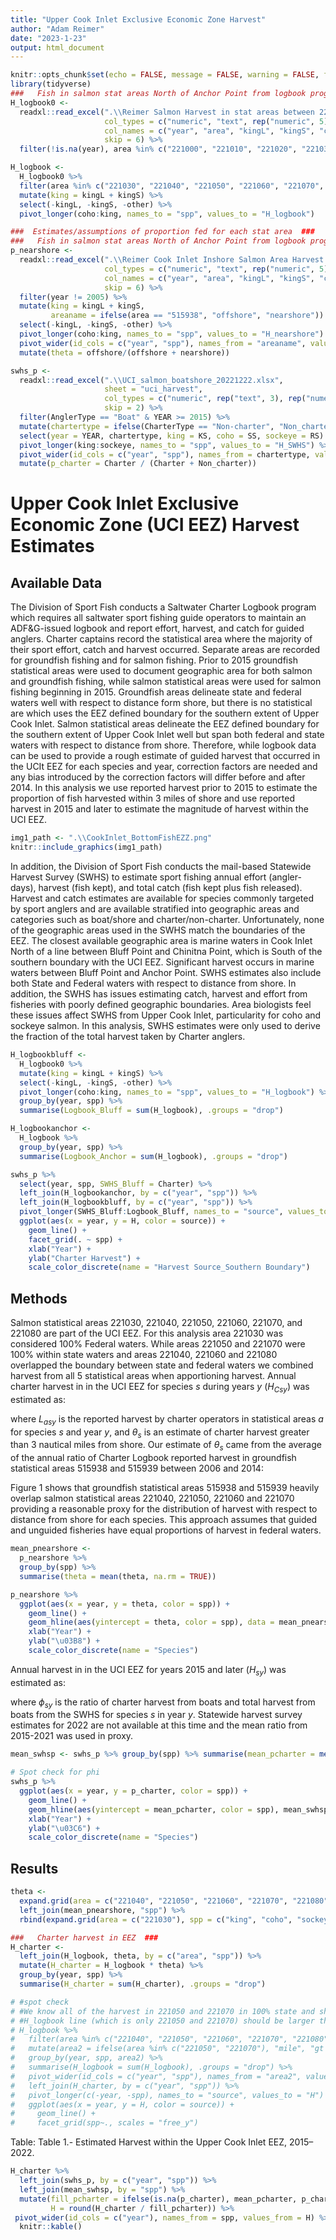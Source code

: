 ```yaml
---
title: "Upper Cook Inlet Exclusive Economic Zone Harvest"
author: "Adam Reimer"
date: "2023-1-23"
output: html_document
---
```

```r
knitr::opts_chunk$set(echo = FALSE, message = FALSE, warning = FALSE, fig.cap = TRUE, fig.align = 'center')
library(tidyverse)
###   Fish in salmon stat areas North of Anchor Point from logbook program   ###
H_logbook0 <- 
  readxl::read_excel(".\\Reimer Salmon Harvest in stat areas between 221000 and 223050 Ran 1_26_2023.xlsx",
                     col_types = c("numeric", "text", rep("numeric", 5)),
                     col_names = c("year", "area", "kingL", "kingS", "coho", "sockeye", "other"),
                     skip = 6) %>%
  filter(!is.na(year), area %in% c("221000", "221010", "221020", "221030", "221040", "221050", "221060", "221070", "221080"))

H_logbook <- 
  H_logbook0 %>%
  filter(area %in% c("221030", "221040", "221050", "221060", "221070", "221080")) %>%
  mutate(king = kingL + kingS) %>%
  select(-kingL, -kingS, -other) %>%
  pivot_longer(coho:king, names_to = "spp", values_to = "H_logbook")

###  Estimates/assumptions of proportion fed for each stat area  ###
###   Fish in salmon stat areas North of Anchor Point from logbook program   ###
p_nearshore <- 
  readxl::read_excel(".\\Reimer Cook Inlet Inshore Salmon Area Harvest 2005_2014 Ran 1_24_2023.xlsx",
                     col_types = c("numeric", "text", rep("numeric", 5)),
                     col_names = c("year", "area", "kingL", "kingS", "coho", "sockeye", "other"),
                     skip = 6) %>%
  filter(year != 2005) %>%
  mutate(king = kingL + kingS,
         areaname = ifelse(area == "515938", "offshore", "nearshore")) %>%
  select(-kingL, -kingS, -other) %>%
  pivot_longer(coho:king, names_to = "spp", values_to = "H_nearshore") %>%
  pivot_wider(id_cols = c("year", "spp"), names_from = "areaname", values_from = "H_nearshore") %>%
  mutate(theta = offshore/(offshore + nearshore))

swhs_p <- 
  readxl::read_excel(".\\UCI_salmon_boatshore_20221222.xlsx", 
                     sheet = "uci_harvest",
                     col_types = c("numeric", rep("text", 3), rep("numeric", 6)),
                     skip = 2) %>%
  filter(AnglerType == "Boat" & YEAR >= 2015) %>%
  mutate(chartertype = ifelse(CharterType == "Non-charter", "Non_charter", CharterType)) %>%
  select(year = YEAR, chartertype, king = KS, coho = SS, sockeye = RS) %>%
  pivot_longer(king:sockeye, names_to = "spp", values_to = "H_SWHS") %>%
  pivot_wider(id_cols = c("year", "spp"), names_from = chartertype, values_from = H_SWHS) %>%
  mutate(p_charter = Charter / (Charter + Non_charter))
```
# Upper Cook Inlet Exclusive Economic Zone (UCI EEZ) Harvest Estimates
## Available Data
The Division of Sport Fish conducts a Saltwater Charter Logbook program which requires all saltwater sport fishing guide operators to maintain an ADF&G-issued logbook and report effort, harvest, and catch for guided anglers. Charter captains record the statistical area where the majority of their sport effort, catch and harvest occurred. Separate areas are recorded for groundfish fishing and for salmon fishing. Prior to 2015 groundfish statistical areas were used to document geographic area for both salmon and groundfish fishing, while salmon statistical areas were used for salmon fishing beginning in 2015. Groundfish areas delineate state and federal waters well with respect to distance form shore, but there is no statistical are which uses the EEZ defined boundary for the southern extent of Upper Cook Inlet. Salmon statistical areas delineate the EEZ defined boundary for the southern extent of Upper Cook Inlet well but span both federal and state waters with respect to distance from shore.  Therefore, while logbook data can be used to provide a rough estimate of guided harvest that occurred in the UCIt EEZ for each species and year, correction factors are needed and any bias introduced by the correction factors will differ before and after 2014. In this analysis we use reported harvest prior to 2015 to estimate the proportion of fish harvested within 3 miles of shore and use reported harvest in 2015 and later to estimate the magnitude of harvest within the UCI EEZ.

```r
img1_path <- ".\\CookInlet_BottomFishEZZ.png"
knitr::include_graphics(img1_path)
```
  
In addition, the Division of Sport Fish conducts the mail-based Statewide Harvest Survey (SWHS) to estimate sport fishing annual effort (angler-days), harvest (fish kept), and total catch (fish kept plus fish released). Harvest and catch estimates are available for species commonly targeted by sport anglers and are available stratified into geographic areas and categories such as boat/shore and charter/non-charter. Unfortunately, none of the geographic areas used in the SWHS match the boundaries of the EEZ. The closest available geographic area is marine waters in Cook Inlet North of a line between Bluff Point and Chinitna Point, which is South of the southern boundary with the UCI EEZ. Significant harvest occurs in marine waters between Bluff Point and Anchor Point. SWHS estimates also include both State and Federal waters with respect to distance from shore. In addition, the SWHS has issues estimating catch, harvest and effort from fisheries with poorly defined geographic boundaries. Area biologists feel these issues affect SWHS from Upper Cook Inlet, particularity for coho and sockeye salmon. In this analysis, SWHS estimates were only used to derive the fraction of the total harvest taken by Charter anglers.

```r
H_logbookbluff <- 
  H_logbook0 %>%
  mutate(king = kingL + kingS) %>%
  select(-kingL, -kingS, -other) %>%
  pivot_longer(coho:king, names_to = "spp", values_to = "H_logbook") %>%
  group_by(year, spp) %>%
  summarise(Logbook_Bluff = sum(H_logbook), .groups = "drop")

H_logbookanchor <- 
  H_logbook %>%
  group_by(year, spp) %>%
  summarise(Logbook_Anchor = sum(H_logbook), .groups = "drop")

swhs_p %>%
  select(year, spp, SWHS_Bluff = Charter) %>%
  left_join(H_logbookanchor, by = c("year", "spp")) %>%
  left_join(H_logbookbluff, by = c("year", "spp")) %>%
  pivot_longer(SWHS_Bluff:Logbook_Bluff, names_to = "source", values_to = "H") %>%
  ggplot(aes(x = year, y = H, color = source)) +
    geom_line() +
    facet_grid(. ~ spp) +
    xlab("Year") +
    ylab("Charter Harvest") +
    scale_color_discrete(name = "Harvest Source_Southern Boundary")
```

## Methods
  
Salmon statistical areas 221030, 221040, 221050, 221060, 221070, and 221080 are part of the UCI EEZ. For this analysis area 221030 was considered 100% Federal waters. While areas 221050 and 221070 were 100% within state waters and areas 221040, 221060 and 221080 overlapped the boundary between state and federal waters we combined harvest from all 5 statistical areas when apportioning harvest. Annual charter harvest in in the UCI EEZ for species $s$ during years $y$ ($H_{Csy}$) was estimated as:

\begin{equation}
H_{Csy}~=~L_{221030sy} + \theta_s(L_{221040sy} + L_{221050sy} + L_{221060sy} + L_{221070sy} + L_{221080sy})
\end{equation}

where $L_{asy}$ is the reported harvest by charter operators in statistical areas $a$ for species $s$ and year $y$, and $\theta_s$ is an estimate of charter harvest greater than 3 nautical miles from shore. Our estimate of $\theta_s$ came from the average of the annual ratio of Charter Logbook reported harvest in groundfish statistical areas 515938 and 515939 between 2006 and 2014:

\begin{equation}
\theta_s~=~\sum_y{\frac{L_{515938sy}}{L_{515938sy} + L_{515939sy}}}
\end{equation}

Figure 1 shows that groundfish statistical areas 515938 and 515939 heavily overlap salmon statistical areas 221040, 221050, 221060 and 221070 providing a reasonable proxy for the distribution of harvest with respect to distance from shore for each species. This approach assumes that guided and unguided fisheries have equal proportions of harvest in federal waters.

```r
mean_pnearshore <-
  p_nearshore %>%
  group_by(spp) %>%
  summarise(theta = mean(theta, na.rm = TRUE))

p_nearshore %>%
  ggplot(aes(x = year, y = theta, color = spp)) +
    geom_line() +
    geom_hline(aes(yintercept = theta, color = spp), data = mean_pnearshore, linetype = 2) +
    xlab("Year") +
    ylab("\u03B8") +
    scale_color_discrete(name = "Species")
```

Annual harvest in in the UCI EEZ for years 2015 and later ($H_{sy}$) was estimated as:

\begin{equation}
H_{sy}~=~\frac{H_{Csy}}{\phi_{sy}}
\end{equation}

where $\phi_{sy}$ is the ratio of charter harvest from boats and total harvest from boats from the SWHS for species $s$ in year $y$. Statewide harvest survey estimates for 2022 are not available at this time and the mean ratio from 2015-2021 was used in proxy.

```r
mean_swhsp <- swhs_p %>% group_by(spp) %>% summarise(mean_pcharter = mean(p_charter))

# Spot check for phi
swhs_p %>%
  ggplot(aes(x = year, y = p_charter, color = spp)) +
    geom_line() +
    geom_hline(aes(yintercept = mean_pcharter, color = spp), mean_swhsp, linetype = 2) +
    xlab("Year") +
    ylab("\u03C6") +
    scale_color_discrete(name = "Species")
```

## Results

```r
theta <- 
  expand.grid(area = c("221040", "221050", "221060", "221070", "221080"), spp = c("king", "coho", "sockeye")) %>%
  left_join(mean_pnearshore, "spp") %>%
  rbind(expand.grid(area = c("221030"), spp = c("king", "coho", "sockeye"), theta = 1))

###   Charter harvest in EEZ  ###
H_charter <- 
  left_join(H_logbook, theta, by = c("area", "spp")) %>%
  mutate(H_charter = H_logbook * theta) %>%
  group_by(year, spp) %>%
  summarise(H_charter = sum(H_charter), .groups = "drop")

# #spot check
# #We know all of the harvest in 221050 and 221070 in 100% state and should be the largest fisheries (at least for kings)
# #H_logbook line (which is only 221050 and 221070) should be larger than the H_guided line (which apportioned all harvest east of long 152)
# H_logbook %>%
#   filter(area %in% c("221040", "221050", "221060", "221070", "221080")) %>%
#   mutate(area2 = ifelse(area %in% c("221050", "221070"), "mile", "gt mile")) %>%
#   group_by(year, spp, area2) %>%
#   summarise(H_logbook = sum(H_logbook), .groups = "drop") %>%
#   pivot_wider(id_cols = c("year", "spp"), names_from = "area2", values_from = "H_logbook") %>%
#   left_join(H_charter, by = c("year", "spp")) %>%
#   pivot_longer(c(-year, -spp), names_to = "source", values_to = "H") %>%
#   ggplot(aes(x = year, y = H, color = source)) +
#     geom_line() +
#     facet_grid(spp~., scales = "free_y")
```


Table: Table 1.- Estimated Harvest within the Upper Cook Inlet EEZ, 2015--2022.
```r
H_charter %>%
  left_join(swhs_p, by = c("year", "spp")) %>%
  left_join(mean_swhsp, by = "spp") %>%
  mutate(fill_pcharter = ifelse(is.na(p_charter), mean_pcharter, p_charter),
         H = round(H_charter / fill_pcharter)) %>%
 pivot_wider(id_cols = c("year"), names_from = spp, values_from = H) %>%
  knitr::kable()
```
